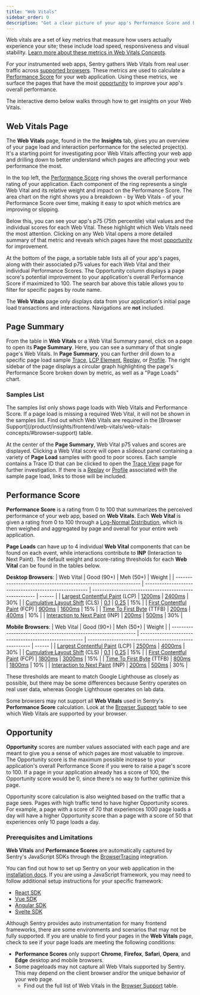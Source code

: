 ```yaml
---
title: "Web Vitals"
sidebar_order: 0
description: "Get a clear picture of your app's Performance Score and how each Web Vital shapes it. Then, learn how to drill in to explore opportunities to improve your app's overall performance."
---
```


Web vitals are a set of key metrics that measure how users actually experience your site; these include load speed, responsiveness and visual stability. [Learn more about these metrics in Web Vitals Concepts](/product/insights/web-vitals/web-vitals-concepts/).

For your instrumented web apps, Sentry gathers Web Vitals from real user traffic across [supported browsers](web-vitals-concepts/#browser-support). These metrics are used to calculate a [Performance Score](#performance-score) for your web application. Using these metrics, we surface the pages that have the most [opportunity](#opportunity) to improve your app's overall performance.

The interactive demo below walks through how to get insights on your Web Vitals.

<Arcade src="https://demo.arcade.software/N9e0ghMonxkDJR2o03kG?embed" />

## Web Vitals Page

The **Web Vitals** page, found in the the **Insights** tab, gives you an overview of your page load and interaction performance for the selected project(s). It's a starting point for investigating poor Web Vitals affecting your web app and drilling down to better understand which pages are affecting your web performance the most.

In the top left, the [Performance Score](#performance-score) ring shows the overall performance rating of your application. Each component of the ring represents a single Web Vital and its relative weight and impact on the Performance Score. The area chart on the right shows you a breakdown - by Web Vitals - of your Performance Score over time, making it easy to spot which metrics are improving or slipping.

Below this, you can see your app's p75 (75th percentile) vital values and the individual scores for each Web Vital. These highlight which Web Vitals need the most attention. Clicking on any Web Vital opens a more detailed summary of that metric and reveals which pages have the most [opportunity](#opportunity) for improvement.

At the bottom of the page, a sortable table lists all of your app's pages, along with their associated p75 values for each Web Vital and their individual Performance Scores. The Opportunity column displays a page score's potential improvement to your application's overall Performance Score if maximized to 100. The search bar above this table allows you to filter for specific pages by route name.

<Alert>

The **Web Vitals** page only displays data from your application's initial page load transactions and interactions. Navigations are **not** included.

</Alert>

## Page Summary

From the table in **Web Vitals** or a Web Vital Summary panel, click on a page to open its **Page Summary**. Here, you can see a summary of that single page's Web Vitals. In **Page Summary**, you can further drill down to a specific page load sample [Trace](/concepts/key-terms/tracing/#whats-a-trace), [LCP Element](/product/insights/frontend/web-vitals/web-vitals-concepts/#largest-contentful-paint-lcp), [Replay](/product/explore/session-replay/), or [Profile](/product/explore/profiling/). The right sidebar of the page displays a circular graph highlighting the page's Performance Score broken down by metric, as well as a "Page Loads" chart.

### Samples List

<Alert>
  The samples list only shows page loads with Web Vitals and Performance Score.
  If a page load is missing a required Web Vital, it will not be shown in the
  samples list. Find out which Web Vitals are required in the [Browser
  Support](/product/insights/frontend/web-vitals/web-vitals-concepts/#browser-support)
  table.
</Alert>

At the center of the **Page Summary**, Web Vital p75 values and scores are displayed. Clicking a Web Vital score will open a slideout panel containing a variety of **Page Load** samples with good to poor scores. Each sample contains a Trace ID that can be clicked to open the [Trace View](/concepts/key-terms/tracing/trace-view/#product-walkthrough-trace-details-page) page for further investigation. If there is a [Replay](/product/session-replay/) or [Profile](/product/profiling/) associated with the sample page load, links to those will be included.

## Performance Score

**Performance Score** is a rating from 0 to 100 that summarizes the perceived performance of your web app, based on **Web Vitals**. Each **Web Vital** is given a rating from 0 to 100 through a [Log-Normal Distribution](https://www.desmos.com/calculator/o98tbeyt1t), which is then weighed and aggregated by page and overall for your entire web application.

**Page Loads** can have up to 4 individual **Web Vital** components that can be found on each event, while interactions contribute to **INP** (Interaction to Next Paint). The default weight and score-rating thresholds for each **Web Vital** can be found in the tables below.

**Desktop Browsers**:
| Web Vital | Good (90+) | Meh (50+) | Weight |
| --------------------------------------------------------------- | ------------------------------------------------------ | ------------------------------------------------------ | ------ |
| [Largest Contentful Paint](/product/insights/web-vitals/web-vitals-concepts/#largest-contentful-paint-lcp) (LCP) | [1200ms](https://www.desmos.com/calculator/ejhjazajbd) | [2400ms](https://www.desmos.com/calculator/ejhjazajbd) | 30% |
| [Cumulative Layout Shift](/product/insights/web-vitals/web-vitals-concepts/#cumulative-layout-shift-cls) (CLS) | [0.1](https://www.desmos.com/calculator/irdoqfftdf) | [0.25](https://www.desmos.com/calculator/irdoqfftdf) | 15% |
| [First Contentful Paint](/product/insights/web-vitals/web-vitals-concepts/#first-contentful-paint-fcp) (FCP) | [900ms](https://www.desmos.com/calculator/gcxbiypuuh) | [1600ms](https://www.desmos.com/calculator/gcxbiypuuh) | 15% |
| [Time To First Byte](/product/insights/web-vitals/web-vitals-concepts/#time-to-first-byte-ttfb) (TTFB) | [200ms](https://www.desmos.com/calculator/ykzahw9goi) | [400ms](https://www.desmos.com/calculator/ykzahw9goi) | 10% |
| [Interaction to Next Paint](/product/insights/web-vitals/web-vitals-concepts/#interaction-to-next-paint-inp) (INP) | [200ms](https://www.desmos.com/calculator/jaqxodpx8d) | [500ms](https://www.desmos.com/calculator/jaqxodpx8d) | 30% |

**Mobile Browsers**:
| Web Vital | Good (90+) | Meh (50+) | Weight |
| --------------------------------------------------------------- | ------------------------------------------------------ | ------------------------------------------------------ | ------ |
| [Largest Contentful Paint](/product/insights/web-vitals/web-vitals-concepts/#largest-contentful-paint-lcp) (LCP) | [2500ms](https://www.desmos.com/calculator/tegmkln1hr) | [4000ms](https://www.desmos.com/calculator/tegmkln1hr) | 30% |
| [Cumulative Layout Shift](/product/insights/web-vitals/web-vitals-concepts/#cumulative-layout-shift-cls) (CLS) | [0.1](https://www.desmos.com/calculator/irdoqfftdf) | [0.25](https://www.desmos.com/calculator/irdoqfftdf) | 15% |
| [First Contentful Paint](/product/insights/web-vitals/web-vitals-concepts/#first-contentful-paint-fcp) (FCP) | [1800ms](https://www.desmos.com/calculator/ezkvtlqxkf) | [3000ms](https://www.desmos.com/calculator/ezkvtlqxkf) | 15% |
| [Time To First Byte](/product/insights/web-vitals/web-vitals-concepts/#time-to-first-byte-ttfb) (TTFB) | [800ms](https://www.desmos.com/calculator/xcpjhfvwfo) | [1800ms](https://www.desmos.com/calculator/xcpjhfvwfo) | 10% |
| [Interaction to Next Paint](/product/insights/web-vitals/web-vitals-concepts/#interaction-to-next-paint-inp) (INP) | [200ms](https://www.desmos.com/calculator/jaqxodpx8d) | [500ms](https://www.desmos.com/calculator/jaqxodpx8d) | 30% |

<Alert>
These thresholds are meant to match Google Lighthouse as closely as possible, but there may be some differences because Sentry operates on real user data, whereas Google Lighthouse operates on lab data.

Some browsers may not support all **Web Vitals** used in Sentry's **Performance Score** calculation. Look at the [Browser Support](/product/insights/web-vitals/web-vitals-concepts/#browser-support) table to see which Web Vitals are supported by your browser.

</Alert>

## Opportunity

**Opportunity** scores are number values associated with each page and are meant to give you a sense of which pages are most valuable to improve. The Opportunity score is the maximum possible increase to your application's overall Performance Score if you were to raise a page's score to 100. If a page in your application already has a score of 100, the Opportunity score would be 0, since there's no way to further optimize this page.

Opportunity score calculation is also weighted based on the traffic that a page sees. Pages with high traffic tend to have higher Opportunity scores. For example, a page with a score of 70 that experiences 1000 page loads a day will have a higher Opportunity score than a page with a score of 50 that experiences only 10 page loads a day.

### Prerequisites and Limitations

**Web Vitals** and **Performance Scores** are automatically captured by Sentry's JavaScript SDKs through the [BrowserTracing](/platforms/javascript/configuration/integrations/browsertracing/) integration.

You can find out how to set up Sentry on your web application in the [installation docs](/platforms/javascript/). If you are using a JavaScript framework, you may need to follow additional setup instructions for your specific framework:

- [React SDK](/platforms/javascript/guides/react/)
- [Vue SDK](/platforms/javascript/guides/vue/)
- [Angular SDK](/platforms/javascript/guides/angular/)
- [Svelte SDK](/platforms/javascript/guides/svelte/)

Although Sentry provides auto instrumentation for many frontend frameworks, there are some environments and scenarios that may not be fully supported. If you are unable to find your pages in the **Web Vitals** page, check to see if your page loads are meeting the following conditions:

- **Performance Scores** only support **Chrome**, **Firefox**, **Safari**, **Opera**, and **Edge** desktop and mobile browsers.
- Some pageloads may not capture all Web Vitals supported by Sentry. This may depend on the client browser and/or the unique behavior of your web page. 
  - Find out the full list of Web Vitals in the [Browser Support](/product/insights/web-vitals/web-vitals-concepts/#browser-support) table.
